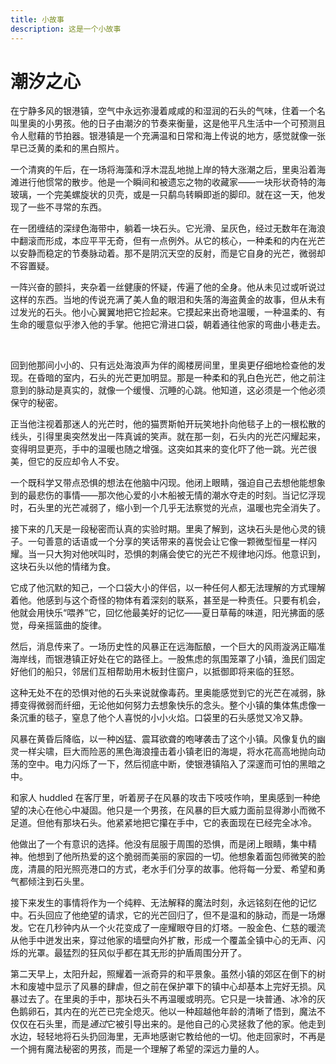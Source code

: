 ```yaml
---
title: 小故事
description: 这是一个小故事
---
```


# 潮汐之心

在宁静多风的银港镇，空气中永远弥漫着咸咸的和湿润的石头的气味，住着一个名叫里奥的小男孩。他的日子由潮汐的节奏来衡量，这是他平凡生活中一个可预测且令人慰藉的节拍器。银港镇是一个充满温和日常和海上传说的地方，感觉就像一张早已泛黄的柔和的黑白照片。

一个清爽的午后，在一场将海藻和浮木混乱地抛上岸的特大涨潮之后，里奥沿着海滩进行他惯常的散步。他是一个瞬间和被遗忘之物的收藏家——一块形状奇特的海玻璃，一个完美螺旋状的贝壳，或是一只鹬鸟转瞬即逝的脚印。就在这一天，他发现了一些不寻常的东西。

在一团缠结的深绿色海带中，躺着一块石头。它光滑、呈灰色，经过无数年在海浪中翻滚而形成，本应平平无奇，但有一点例外。从它的核心，一种柔和的内在光芒以安静而稳定的节奏脉动着。那不是阴沉天空的反射，而是它自身的光芒，微弱却不容置疑。

一阵兴奋的颤抖，夹杂着一丝健康的怀疑，传遍了他的全身。他从未见过或听说过这样的东西。当地的传说充满了美人鱼的眼泪和失落的海盗黄金的故事，但从未有过发光的石头。他小心翼翼地把它捡起来。它摸起来出奇地温暖，一种温柔的、有生命的暖意似乎渗入他的手掌。他把它滑进口袋，朝着通往他家的弯曲小巷走去。

<br />

回到他那间小小的、只有远处海浪声为伴的阁楼房间里，里奥更仔细地检查他的发现。在昏暗的室内，石头的光芒更加明显。那是一种柔和的乳白色光芒，他之前注意到的脉动是真实的，就像一个缓慢、沉睡的心跳。他知道，这必须是一个他必须保守的秘密。

正当他注视着那迷人的光芒时，他的猫贾斯帕开玩笑地扑向他毯子上的一根松散的线头，引得里奥突然发出一阵真诚的笑声。就在那一刻，石头内的光芒闪耀起来，变得明显更亮，手中的温暖也随之增强。这突如其来的变化吓了他一跳。光芒很美，但它的反应却令人不安。

一个既科学又带点恐惧的想法在他脑中闪现。他闭上眼睛，强迫自己去想他能想象到的最悲伤的事情——那次他心爱的小木船被无情的潮水夺走的时刻。当记忆浮现时，石头里的光芒减弱了，缩小到一个几乎无法察觉的光点，温暖也完全消失了。

接下来的几天是一段秘密而认真的实验时期。里奥了解到，这块石头是他心灵的镜子。一句善意的话语或一个分享的笑话带来的喜悦会让它像一颗微型恒星一样闪耀。当一只大狗对他吠叫时，恐惧的刺痛会使它的光芒不规律地闪烁。他意识到，这块石头以他的情绪为食。

它成了他沉默的知己，一个口袋大小的伴侣，以一种任何人都无法理解的方式理解着他。他感到与这个奇怪的物体有着深刻的联系，甚至是一种责任。只要有机会，他就会用快乐“喂养”它，回忆他最美好的记忆——夏日草莓的味道，阳光拂面的感觉，母亲摇篮曲的旋律。

然后，消息传来了。一场历史性的风暴正在远海酝酿，一个巨大的风雨漩涡正瞄准海岸线，而银港镇正好处在它的路径上。一股焦虑的氛围笼罩了小镇，渔民们固定好他们的船只，邻居们互相帮助用木板封住窗户，以抵御即将来临的狂怒。

这种无处不在的恐惧对他的石头来说就像毒药。里奥能感觉到它的光芒在减弱，脉搏变得微弱而纤细，无论他如何努力去想象快乐的念头。整个小镇的集体焦虑像一条沉重的毯子，窒息了他个人喜悦的小小火焰。口袋里的石头感觉又冷又静。

风暴在黄昏后降临，以一种凶猛、震耳欲聋的咆哮袭击了这个小镇。风像复仇的幽灵一样尖啸，巨大而险恶的黑色海浪撞击着小镇老旧的海堤，将水花高高地抛向动荡的空中。电力闪烁了一下，然后彻底中断，使银港镇陷入了深邃而可怕的黑暗之中。

和家人 huddled 在客厅里，听着房子在风暴的攻击下吱吱作响，里奥感到一种绝望的决心在他心中凝固。他只是一个男孩，在风暴的巨大威力面前显得渺小而微不足道。但他有那块石头。他紧紧地把它攥在手中，它的表面现在已经完全冰冷。

他做出了一个有意识的选择。他没有屈服于周围的恐惧，而是闭上眼睛，集中精神。他想到了他所热爱的这个脆弱而美丽的家园的一切。他想象着面包师微笑的脸庞，清晨的阳光照亮港口的方式，老水手们分享的故事。他将每一分爱、希望和勇气都倾注到石头里。

接下来发生的事情将作为一个纯粹、无法解释的魔法时刻，永远铭刻在他的记忆中。石头回应了他绝望的请求，它的光芒回归了，但不是温和的脉动，而是一场爆发。它在几秒钟内从一个火花变成了一座耀眼夺目的灯塔。一股金色、仁慈的暖流从他手中迸发出来，穿过他家的墙壁向外扩散，形成一个覆盖全镇中心的无声、闪烁的光罩。最猛烈的狂风似乎都在其无形的护盾周围分开了。

第二天早上，太阳升起，照耀着一派奇异的和平景象。虽然小镇的郊区在倒下的树木和废墟中显示了风暴的肆虐，但之前在保护罩下的镇中心却基本上完好无损。风暴过去了。在里奥的手中，那块石头不再温暖或明亮。它只是一块普通、冰冷的灰色鹅卵石，其内在的光芒已完全熄灭。他以一种超越他年龄的清晰了悟到，魔法不仅仅在石头里，而是*通过*它被引导出来的。是他自己的心灵拯救了他的家。他走到水边，轻轻地将石头扔回海里，无声地感谢它教给他的一切。他走回家时，不再是一个拥有魔法秘密的男孩，而是一个理解了希望的深远力量的人。